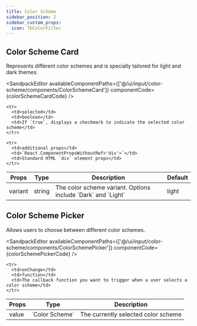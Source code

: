 ```yaml
---
title: Color Scheme
sidebar_position: 2
sidebar_custom_props:
  icon: TbColorFilter
---
```




## Color Scheme Card

Represents different color schemes and is specially tailored for light and dark themes. 

<Tabs>
<TabItem value="usage" label="Usage" default>

<SandpackEditor
  availableComponentPaths={['@/ui/input/color-scheme/components/ColorSchemeCard']}
  componentCode={colorSchemeCardCode} 
/>

</TabItem>

<TabItem value="props" label="Props">

<table>
  <thead>
    <tr>
      <th>Props</th>
      <th>Type</th>
      <th>Description</th>
      <th>Default</th>
    </tr>
  </thead>

  <tbody>
    <tr>
      <td>variant</td>
      <td>string</td>
      <td>The color scheme variant. Options include `Dark` and `Light`</td>
      <td>light</td>
    </tr>

    <tr>
      <td>selected</td>
      <td>boolean</td>
      <td>If `true`, displays a checkmark to indicate the selected color scheme</td>
    </tr>

    <tr>
      <td>additional props</td>
      <td>`React.ComponentPropsWithoutRef<'div'>`</td>
      <td>Standard HTML `div` element props</td>
    </tr>

  </tbody>
</table>

</TabItem>

</Tabs>

## Color Scheme Picker 

Allows users to choose between different color schemes.

<Tabs>
<TabItem value="usage" label="Usage" default>

<SandpackEditor
  availableComponentPaths={['@/ui/input/color-scheme/components/ColorSchemePicker']}
  componentCode={colorSchemePickerCode} 
/>

</TabItem>

<TabItem value="props" label="Props">

<table>
  <thead>
    <tr>
      <th>Props</th>
      <th>Type</th>
      <th>Description</th>
    </tr>
  </thead>

  <tbody>
    <tr>
      <td>value</td>
      <td>`Color Scheme`</td>
      <td>The currently selected color scheme</td>
    </tr>

    <tr>
      <td>onChange</td>
      <td>function</td>
      <td>The callback function you want to trigger when a user selects a color scheme</td>
    </tr>

  </tbody>
</table>

</TabItem>

</Tabs>